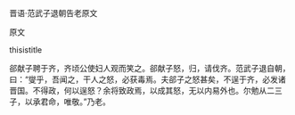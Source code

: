 


晋语·范武子退朝告老原文

原文

thisistitle

郤献子聘于齐，齐顷公使妇人观而笑之。郤献子怒，归，请伐齐。范武子退自朝，曰：“燮乎，吾闻之，干人之怒，必获毒焉。夫郤子之怒甚矣，不逞于齐，必发诸晋国。不得政，何以逞怒？余将致政焉，以成其怒，无以内易外也。尔勉从二三子，以承君命，唯敬。”乃老。

